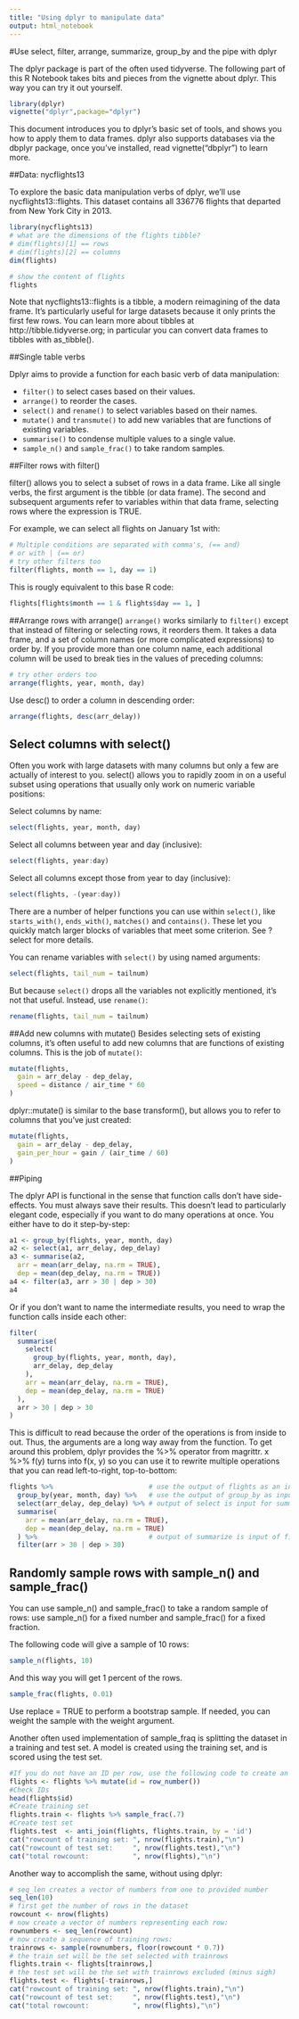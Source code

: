 ```yaml
---
title: "Using dplyr to manipulate data"
output: html_notebook
---
```


#Use select, filter, arrange, summarize, group_by and the pipe with dplyr

The dplyr package is part of the often used tidyverse. The following part of this R Notebook takes bits and pieces from the vignette about dplyr. This way you can try it out yourself.

```r
library(dplyr)
vignette("dplyr",package="dplyr")
```

This document introduces you to dplyr’s basic set of tools, and shows you how to apply them to data frames. dplyr also supports databases via the dbplyr package, once you’ve installed, read vignette("dbplyr") to learn more.

##Data: nycflights13

To explore the basic data manipulation verbs of dplyr, we’ll use nycflights13::flights. This dataset contains all 336776 flights that departed from New York City in 2013. 

```r
library(nycflights13)
# what are the dimensions of the flights tibble?
# dim(flights)[1] == rows
# dim(flights)[2] == columns
dim(flights)
```

```r
# show the content of flights
flights
```
Note that nycflights13::flights is a tibble, a modern reimagining of the data frame. It’s particularly useful for large datasets because it only prints the first few rows. You can learn more about tibbles at http://tibble.tidyverse.org; in particular you can convert data frames to tibbles with as_tibble().

##Single table verbs

Dplyr aims to provide a function for each basic verb of data manipulation:

* `filter()` to select cases based on their values.
* `arrange()` to reorder the cases.
* `select()` and `rename()` to select variables based on their names.
* `mutate()` and `transmute()` to add new variables that are functions of existing variables.
* `summarise()` to condense multiple values to a single value.
* `sample_n()` and `sample_frac()` to take random samples.

##Filter rows with filter()

filter() allows you to select a subset of rows in a data frame. Like all single verbs, the first argument is the tibble (or data frame). The second and subsequent arguments refer to variables within that data frame, selecting rows where the expression is TRUE.

For example, we can select all flights on January 1st with:

```r
# Multiple conditions are separated with comma's, (== and) 
# or with | (== or)
# try other filters too
filter(flights, month == 1, day == 1)
```
This is rougly equivalent to this base R code:

```r
flights[flights$month == 1 & flights$day == 1, ]
```

##Arrange rows with arrange()
`arrange()` works similarly to `filter()` except that instead of filtering or selecting rows, it reorders them. It takes a data frame, and a set of column names (or more complicated expressions) to order by. If you provide more than one column name, each additional column will be used to break ties in the values of preceding columns:

```r
# try other orders too
arrange(flights, year, month, day)
```
Use desc() to order a column in descending order:

```r
arrange(flights, desc(arr_delay))
```


## Select columns with select()
Often you work with large datasets with many columns but only a few are actually of interest to you. select() allows you to rapidly zoom in on a useful subset using operations that usually only work on numeric variable positions:

Select columns by name:
```r
select(flights, year, month, day)
```

Select all columns between year and day (inclusive):
```r
select(flights, year:day)
```

Select all columns except those from year to day (inclusive):
```r
select(flights, -(year:day))
```

There are a number of helper functions you can use within `select()`, like `starts_with()`, `ends_with()`, `matches()` and `contains()`. These let you quickly match larger blocks of variables that meet some criterion. See ?select for more details.

You can rename variables with `select()` by using named arguments:
```r
select(flights, tail_num = tailnum)
```

But because `select()` drops all the variables not explicitly mentioned, it’s not that useful. Instead, use `rename()`:

```r
rename(flights, tail_num = tailnum)
```

##Add new columns with mutate()
Besides selecting sets of existing columns, it’s often useful to add new columns that are functions of existing columns. This is the job of `mutate()`:

```r
mutate(flights,
  gain = arr_delay - dep_delay,
  speed = distance / air_time * 60
)
```
dplyr::mutate() is similar to the base transform(), but allows you to refer to columns that you’ve just created:

```r
mutate(flights,
  gain = arr_delay - dep_delay,
  gain_per_hour = gain / (air_time / 60)
)
```
##Piping

The dplyr API is functional in the sense that function calls don’t have side-effects. You must always save their results. This doesn’t lead to particularly elegant code, especially if you want to do many operations at once. You either have to do it step-by-step:
```r
a1 <- group_by(flights, year, month, day)
a2 <- select(a1, arr_delay, dep_delay)
a3 <- summarise(a2,
  arr = mean(arr_delay, na.rm = TRUE),
  dep = mean(dep_delay, na.rm = TRUE))
a4 <- filter(a3, arr > 30 | dep > 30)
a4
```

Or if you don’t want to name the intermediate results, you need to wrap the function calls inside each other:
```r
filter(
  summarise(
    select(
      group_by(flights, year, month, day),
      arr_delay, dep_delay
    ),
    arr = mean(arr_delay, na.rm = TRUE),
    dep = mean(dep_delay, na.rm = TRUE)
  ),
  arr > 30 | dep > 30
)

```

This is difficult to read because the order of the operations is from inside to out. Thus, the arguments are a long way away from the function. To get around this problem, dplyr provides the %>% operator from magrittr. x %>% f(y) turns into f(x, y) so you can use it to rewrite multiple operations that you can read left-to-right, top-to-bottom:

```r
flights %>%                        # use the output of flights as an input for group_by
  group_by(year, month, day) %>%   # use the output of group_by as input for select
  select(arr_delay, dep_delay) %>% # output of select is input for summarize
  summarise(
    arr = mean(arr_delay, na.rm = TRUE),
    dep = mean(dep_delay, na.rm = TRUE)
  ) %>%                            # output of summarize is input of filter
  filter(arr > 30 | dep > 30)

```
## Randomly sample rows with sample_n() and sample_frac()
You can use sample_n() and sample_frac() to take a random sample of rows: use sample_n() for a fixed number and sample_frac() for a fixed fraction.

The following code will give a sample of 10 rows:
```r
sample_n(flights, 10)
```

And this way you will get 1 percent of the rows.
```r
sample_frac(flights, 0.01)
```

Use replace = TRUE to perform a bootstrap sample. If needed, you can weight the sample with the weight argument.

Another often used implementation of sample_fraq is splitting the dataset in a training and test set. A model is created using the training set, and is scored using the test set.

```r
#If you do not have an ID per row, use the following code to create an ID
flights <- flights %>% mutate(id = row_number())
#Check IDs
head(flights$id)
#Create training set
flights.train <- flights %>% sample_frac(.7)
#Create test set
flights.test  <- anti_join(flights, flights.train, by = 'id')
cat("rowcount of training set: ", nrow(flights.train),"\n")
cat("rowcount of test set:     ", nrow(flights.test),"\n")
cat("total rowcount:           ", nrow(flights),"\n")

```

Another way to accomplish the same, without using dplyr:
```r
# seq_len creates a vector of numbers from one to provided number
seq_len(10)
# first get the number of rows in the dataset
rowcount <- nrow(flights)
# now create a vector of numbers representing each row:
rownumbers <- seq_len(rowcount)
# now create a sequence of training rows:
trainrows <- sample(rownumbers, floor(rowcount * 0.7))
# the train set will be the set selected with trainrows
flights.train <- flights[trainrows,]
# the test set will be the set with trainrows excluded (minus sigh)
flights.test <- flights[-trainrows,]
cat("rowcount of training set: ", nrow(flights.train),"\n")
cat("rowcount of test set:     ", nrow(flights.test),"\n")
cat("total rowcount:           ", nrow(flights),"\n")

```

